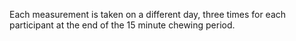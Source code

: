 Each measurement is taken on a different day, three times for each participant at the end of the 15 minute chewing period.